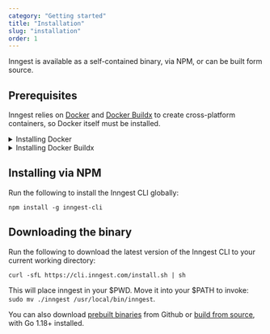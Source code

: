 ```yaml
---
category: "Getting started"
title: "Installation"
slug: "installation"
order: 1
---
```


Inngest is available as a self-contained binary, via NPM, or can be built form source.

## Prerequisites

Inngest relies on [Docker](https://www.docker.com/) and [Docker Buildx](https://docs.docker.com/build/buildx/) to create cross-platform containers, so Docker itself must be installed.

<details>
<summary>Installing Docker</summary>

Check if you have Docker installed by running `docker version`.

If you don't, we'd recommend installing [Docker Desktop](https://docs.docker.com/desktop/). It's available for [Mac](https://docs.docker.com/desktop/install/mac-install/), [Mac on Apple silicon](https://docs.docker.com/desktop/mac/apple-silicon/), [Linux](https://docs.docker.com/desktop/install/linux-install/), or [Windows](https://docs.docker.com/desktop/install/windows-install/), and will automatically install the Docker Buildx plugin.

<br/>
</details>

<details>
<summary>Installing Docker Buildx</summary>

Check if you have Docker Buildx installed by running `docker buildx version`.

Installing and using [Docker Desktop](https://docs.docker.com/desktop/) in the above step will automatically install the Docker Buildx plugin. Alternatively, you can install Docker Buildx manually using the [Install Docker Buildx](https://docs.docker.com/build/buildx/install/) docs. Summarized, for Mac and Linux you can:

1. Navigate to the [latest `docker/buildx` release](https://github.com/docker/buildx/releases/latest)
2. Copy the link of the binary appropriate for your architecture
3. Run the command below, optionally replacing the URL to the binary if it's different

```sh
mkdir -p ~/.docker/cli-plugins \
  && curl -o ~/.docker/cli-plugins/docker-buildx -L https://github.com/docker/buildx/releases/download/v0.9.1/buildx-v0.9.1.linux-amd64 \
  && chmod +x ~/.docker/cli-plugins/docker-buildx
```

<br/>
</details>

<h2 className="pt-4">Installing via NPM</h2>

Run the following to install the Inngest CLI globally:

```
npm install -g inngest-cli
```

<h2 className="pt-8">Downloading the binary</h2>

Run the following to download the latest version of the Inngest CLI to your current working directory:

```
curl -sfL https://cli.inngest.com/install.sh | sh
```

This will place inngest in your $PWD.  Move it into your $PATH to invoke: `sudo mv ./inngest /usr/local/bin/inngest`.

You can also download [prebuilt binaries](https://github.com/inngest/inngest/releases) from Github or [build from source](https://github.com/inngest/inngest), with Go 1.18+ installed.
